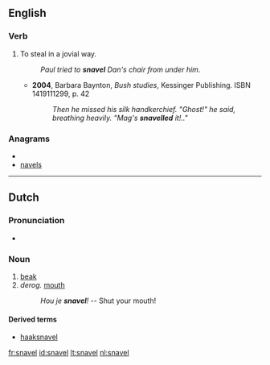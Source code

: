 ==English==

===Verb===
{{en-verb|snavels|snavelling|snavelled}}

# {{Australian}} To steal in a jovial way. 
#:''Paul tried to '''snavel''' Dan's chair from under him.''
#*'''2004''', Barbara Baynton, ''Bush studies'', Kessinger Publishing. ISBN 1419111299, p. 42
#*:''Then he missed his silk handkerchief. "Ghost!" he said, breathing heavily. "Mag's '''snavelled''' it!.."''  

===Anagrams===
* {{alphagram|aelnsv}}
* [[navels#English|navels]]

----

==Dutch==
{{wikipedia|lang=nl}}

===Pronunciation===
* {{audio|Nl-snavel.ogg|Audio}}

===Noun===
{{infl|nl|noun|g=m|plural|snavels}}

# [[beak]]
# ''derog.'' [[mouth]]
#: ''Hou je '''snavel'''!'' -- Shut your mouth!

====Derived terms====
* [[haaksnavel]]

[[fr:snavel]]
[[id:snavel]]
[[lt:snavel]]
[[nl:snavel]]